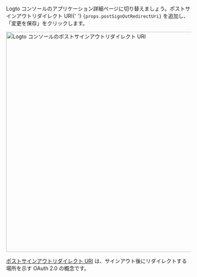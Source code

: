 <p>
  Logto コンソールのアプリケーション詳細ページに切り替えましょう。ポストサインアウトリダイレクト URI{' '}
  <code>{props.postSignOutRedirectUri}</code> を追加し、「変更を保存」をクリックします。
</p>

<img
  alt="Logto コンソールのポストサインアウトリダイレクト URI"
  src={props.figureSrc}
  width="600px"
/>

[ポストサインアウトリダイレクト URI](https://openid.net/specs/openid-connect-rpinitiated-1_0.html#RPLogout) は、サインアウト後にリダイレクトする場所を示す OAuth 2.0 の概念です。
